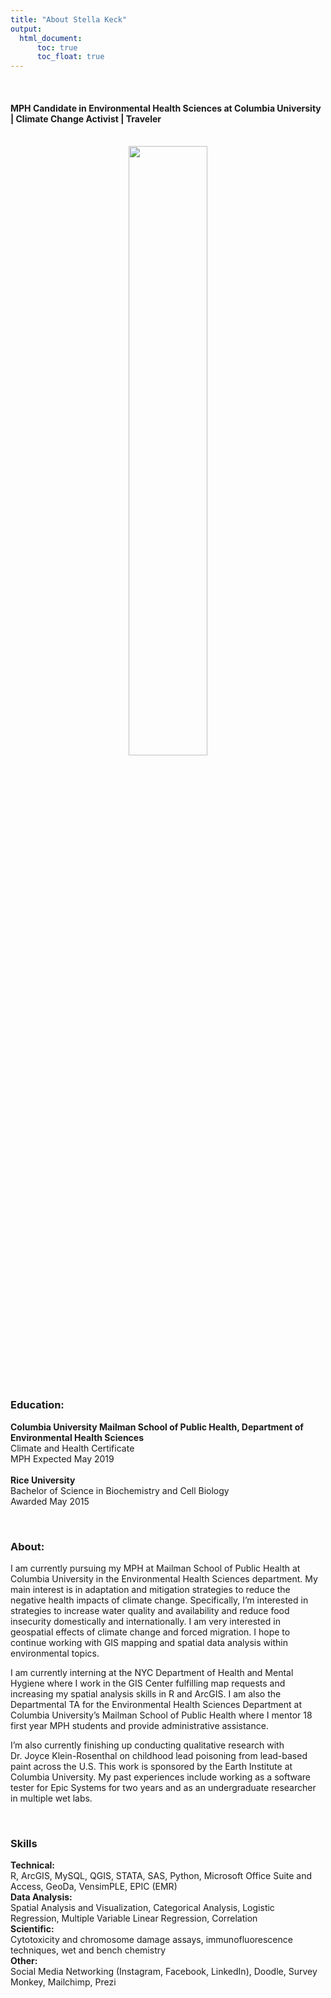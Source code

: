 ```yaml
---
title: "About Stella Keck"
output: 
  html_document:
      toc: true
      toc_float: true
---
```


<br>

#### MPH Candidate in Environmental Health Sciences at Columbia University | Climate Change Activist | Traveler 
<br>
<center>
<img src="Images/Maine.jpg" style="width:50%">
</center>
<br>

### Education:
<b>Columbia University Mailman School of Public Health, Department of Environmental Health Sciences</b>
<br>
Climate and Health Certificate
<br>
MPH Expected May 2019
<br><br>
<b>Rice University</b>
<br>
Bachelor of Science in Biochemistry and Cell Biology
<br>
Awarded May 2015

<br>

### About:
I am currently pursuing my MPH at Mailman School of Public Health at Columbia University in the Environmental Health Sciences department. My main interest is in adaptation and mitigation strategies to reduce the negative health impacts of climate change. Specifically, I'm interested in strategies to increase water quality and availability and reduce food insecurity domestically and internationally. I am very interested in geospatial effects of climate change and forced migration. I hope to continue working with GIS mapping and spatial data analysis within environmental topics. 

I am currently interning at the NYC Department of Health and Mental Hygiene where I work in the GIS Center fulfilling map requests and increasing my spatial analysis skills in R and ArcGIS. I am also the Departmental TA for the Environmental Health Sciences Department at Columbia University's Mailman School of Public Health where I mentor 18 first year MPH students and provide administrative assistance.

I'm also currently finishing up conducting qualitative research with Dr. Joyce Klein-Rosenthal on childhood lead poisoning from lead-based paint across the U.S. This work is sponsored by the Earth Institute at Columbia University. My past experiences include working as a software tester for Epic Systems for two years and as an undergraduate researcher in multiple wet labs. 

<br>

### Skills
<b>Technical:</b>
<br>
R, ArcGIS, MySQL, QGIS, STATA, SAS, Python, Microsoft Office Suite and Access, GeoDa, VensimPLE, EPIC (EMR)
<br>
<b>Data Analysis:</b>
<br>
Spatial Analysis and Visualization, Categorical Analysis, Logistic Regression, Multiple Variable Linear Regression, Correlation
<br>
<b>Scientific:</b>
<br>
Cytotoxicity and chromosome damage assays, immunofluorescence techniques, wet and bench chemistry
<br>
<b>Other:</b>
<br>
Social Media Networking (Instagram, Facebook, LinkedIn), Doodle, Survey Monkey, Mailchimp, Prezi
<br>